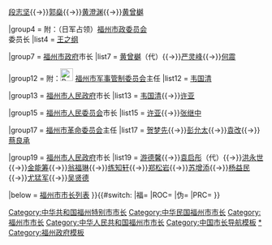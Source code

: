 {{Navbox 
|name=福州市市长
|title=[[福州市]][[福州市市长列表|市长]]
|above=[[福州市政府]]
|state= {{{state|collapsed}}}
|selected={{{1}}}
|groupstyle=text-align:left;

|group1 = [[File:Flag of Fujian People's Government.svg|25px]] [[福州特别市政府]]市长
|list1  =（空缺，仅任命公安局长[[丘国珍]]）

|group3 = {{nowrap begin}}附：{{Flagicon|ROC}} [[福州市政筹备处]]处长{{nowrap end}}
|list3  = [[林有壬]]{{→}}[[段志坚]]{{→}}[[郭燊]]{{→}}[[黄澄渊]]{{→}}[[黄曾樾]]

|group4 = 附：（日军占领）[[福州市政委员会]]<br />委员长
|list4  = [[王之纲]]

|group7 = {{Flagicon|ROC}} [[福州市政府]]市长
|list7  = [[黄曾樾]]（代）{{→}}[[严灵峰]]{{→}}[[何震 (1897年)|何震]]

|group12 = {{nowrap begin}}附：[[File:People's Liberation Army Flag of the People's Republic of China.svg|25px]] [[中国人民解放军福州市军事管制委员会|福州市军事管制委员会]]主任{{nowrap end}}
|list12  = [[韦国清]]

|group13 = {{Flagicon|PRC}} [[福州市人民政府]]市长
|list13  = [[韦国清]]{{→}}[[许亚]]

|group15 = {{Flagicon|PRC}} [[福州市人民委员会]]市长
|list15  = [[许亚]]{{→}}[[张继中]]

|group17 = {{Flagicon|PRC}} [[福州市革命委员会]]主任
|list17  = [[贺梦先]]{{→}}[[彭允太]]{{→}}[[袁改]]{{→}}[[蔡良承]]

|group19 = {{Flagicon|PRC}} [[福州市人民政府]]市长
|list19  = [[游德馨]]{{→}}[[袁启彤]]（代）{{→}}[[洪永世]]{{→}}[[金能筹]]{{→}}[[翁福琳]]{{→}}[[练知轩]]{{→}}[[郑松岩]]{{→}}[[苏增添]]{{→}}[[杨益民]]{{→}}[[尤猛军]]{{→}}[[吴贤德]]

|below   = [[福州市市长列表]]
}}{{#switch:{{{1}}} 
|福=[[Category:中华共和国福州特别市市长]]
|ROC=[[Category:中华民国福州市市长]]
|伪=[[Category:福州市市长]]
|PRC=[[Category:中华人民共和国福州市市长]]
}}
<noinclude>
[[Category:中国市长导航模板]]
[[Category:福州市市长|*]]
[[Category:福州政府模板]]
</noinclude>